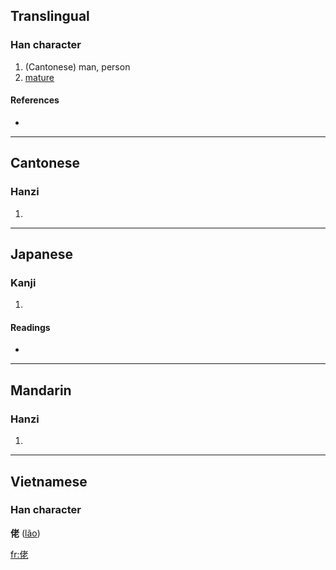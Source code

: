==Translingual==

===Han character===
{{Han char|rn=9|rad=人|as=06|sn=8|four=2421<sub>1</sub>|canj=人十大心 (OJKP)}}

# (Cantonese) man, person
# [[mature]]

====References====
* {{Han ref|kx=0100.090|dkj=00548|dj=0212.050|hdz=10144.020|uh=4F6C|ud=20332|bh=A8D0|bd=43216}}

----

==Cantonese==

===Hanzi===
{{yue-hanzi|jyut=|y=lou2}}

# {{defn|Cantonese}}

----

==Japanese==

===Kanji===
{{ja-kanji|grade=|rs=人06}}

# {{defn|Japanese}}

====Readings====
* {{ja-readings|on=[[りょう]] (ryō), [[ろ]] (ro), [[ろう]] (rō)|kun=[[おおきい]] (ookii)}}

----

==Mandarin==

===Hanzi===
{{cmn-hanzi|pin=[[lǎo]] ([[lao3]])|wg=lao<sup>3</sup>}}

# {{defn|Mandarin}}

----

==Vietnamese==
===Han character===
'''佬''' ([[lão]])

[[fr:佬]]